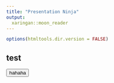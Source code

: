 ```yaml
---
title: "Presentation Ninja"
output:
  xaringan::moon_reader
---
```


```r
options(htmltools.dir.version = FALSE)
```

## test 

<button onClick="alert('test')">hahaha</button>



